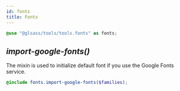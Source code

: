 ```yaml
---
id: fonts
title: Fonts
---
```


```scss
@use "@glsass/tools/tools.fonts" as fonts;
```

## _import-google-fonts()_

The mixin is used to initialize default font if you use the Google Fonts
service.

```scss
@include fonts.import-google-fonts($families);
```
